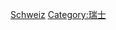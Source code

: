 {{Catnav|頁面分類|地理|国家|按國家分類|各國政治}}
{{Catnav|頁面分類|各種主題的頁面分類|按國家分類|各國政治}}
{{Catnav|頁面分類|人类社会|政治|各國政治}}
{{Commons category|Politics of Switzerland}}

[[Category:欧洲各国政治|Schweiz]]
[[Category:瑞士|Category:瑞士]]